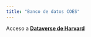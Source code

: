 ```yaml
---
title: "Banco de datos COES"
---
```


Acceso a **[Dataverse de Harvard](https://dataverse.harvard.edu/dataverse/coes_data_repository)**